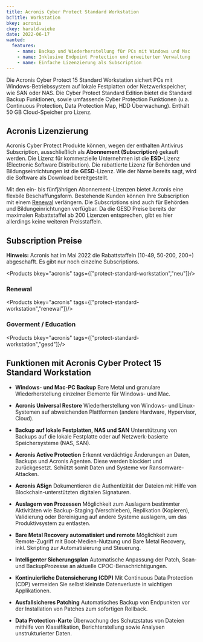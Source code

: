 ```yaml
---
title: Acronis Cyber Protect Standard Workstation
bcTitle: Workstation
bkey: acronis
ckey: harald-wieke
date: 2022-06-17
wanted:
  features:
    - name: Backup und Wiederherstellung für PCs mit Windows und Mac
    - name: Inklusive Endpoint Protection und erweiterter Verwaltung
    - name: Einfache Lizenzierung als Subscription
---
```




<Intro>

  Die Acronis Cyber Protect 15 Standard Workstation sichert PCs mit Windows-Betriebssystem auf lokale Festplatten oder Netzwerkspeicher, wie SAN oder NAS. Die Cyber Protect Standard Edition bietet die Standard Backup Funktionen, sowie umfassende Cyber Protection Funktionen (u.a. Continuous Protection, Data Protection Map, HDD Überwachung). Enthält 50 GB Cloud-Speicher pro Lizenz.


</Intro>

<TOC />



## Acronis Lizenzierung

  Acronis Cyber Protect Produkte können, wegen der enthalten Antivirus Subscription, ausschließlich als **Abonnement (Subscription)** gekauft werden. Die Lizenz für kommerzielle Unternehmen ist die **ESD**-Lizenz (Electronic Software Distribution). Die rabattierte Lizenz für Behörden und Bildungseinrichtungen ist die **GESD**-Lizenz. Wie der Name bereits sagt, wird die Software als Download bereitgestellt.

  Mit den ein- bis fünfjährigen Abonnement-Lizenzen bietet Acronis eine flexbile Beschaffungsform. Bestehende Kunden können Ihre Subscription mit einem [Renewal](#renewal) verlängern. Die Subscriptions sind auch für Behörden und Bildungeinrichtungen verfügbar. Da die GESD Preise bereits der maximalen Rabattstaffel ab 200 Lizenzen entsprechen, gibt es hier allerdings keine weiteren Preisstaffeln.



## Subscription Preise

<Info>

**Hinweis:** Acronis hat im Mai 2022 die Rabattstaffeln (10-49, 50-200, 200+) abgeschafft. Es gibt nur noch einzelne Subscriptions.

</Info>

<Products bkey="acronis" tags={["protect-standard-workstation","neu"]}/>


### Renewal

<Products bkey="acronis" tags={["protect-standard-workstation","renewal"]}/>


### Goverment / Education

<Products bkey="acronis" tags={["protect-standard-workstation","gesd"]}/>


## Funktionen mit Acronis Cyber Protect 15 Standard Workstation


 - **Windows- und Mac-PC Backup** Bare Metal und granulare Wiederherstellung einzelner Elemente für Windows- und Mac.

 - **Acronis Universal Restore** Wiederherstellung von Windows- und Linux-Systemen auf abweichenden Plattformen (andere Hardware, Hypervisor, Cloud).

 - **Backup auf lokale Festplatten, NAS und SAN** Unterstützung von Backups auf die lokale Festplatte oder auf Netzwerk-basierte Speichersysteme (NAS, SAN).

 - **Acronis Active Protection** Erkennt verdächtige Änderungen an Daten, Backups und Acronis Agenten. Diese werden blockiert und zurückgesetzt. Schützt somit Daten und Systeme vor Ransomware-Attacken.

 - **Acronis ASign** Dokumentieren die Authentizität der Dateien mit Hilfe von Blockchain-unterstützten digitalen Signaturen.

 - **Auslagern von Prozessen** Möglichkeit zum Auslagern bestimmter Aktivitäten wie Backup-Staging (Verschieben), Replikation (Kopieren), Validierung oder Bereinigung auf andere Systeme auslagern, um das Produktivsystem zu entlasten.

 - **Bare Metal Recovery automatisiert und remote** Möglichkeit zum Remote-Zugriff mit Boot-Medien-Nutzung und Bare Metal Recovery, inkl. Skripting zur Automatisierung und Steuerung.

 - **Intelligenter Sicherungsplan** Automatische Anpassung der Patch­, Scan­ und Backup­Prozesse an aktuelle CPOC-Benachrichtigungen.

 - **Kontinuierliche Datensicherung (CDP)** Mit Continuous Data Protection (CDP) vermeiden Sie selbst kleinste Datenverluste in wichtigen Applikationen.

 - **Ausfallsicheres Patching** Automatisches Backup von Endpunkten vor der Installation von Patches zum sofortigen Rollback.

 - **Data Protection-Karte** Überwachung des Schutzstatus von Dateien mithilfe von Klassifikation, Berichterstellung sowie Analysen unstrukturierter Daten.
